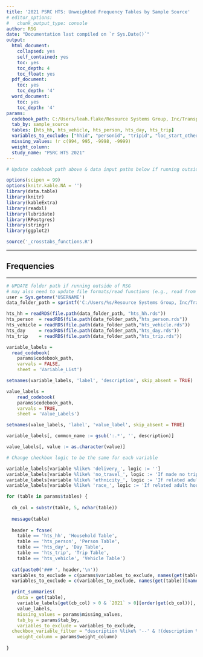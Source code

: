 ```yaml
---
title: '2021 PSRC HTS: Unweighted Frequency Tables by Sample Source'
# editor_options:
#   chunk_output_type: console
author: RSG
date: "Documentation last compiled on `r Sys.Date()`"
output:
  html_document:
    collapsed: yes
    self_contained: yes
    toc: yes
    toc_depth: 4
    toc_float: yes
  pdf_document:
    toc: yes
    toc_depth: '4'
  word_document:
    toc: yes
    toc_depth: '4'
params:
  codebook_path: C:/Users/leah.flake/Resource Systems Group, Inc/Transportation MR - 21016_PSRC_HTS/Internal/4.Deliverables/5_Dataset/Combined_Codebook_2021_Internal.xlsx
  tab_by: sample_source
  tables: [hts_hh, hts_vehicle, hts_person, hts_day, hts_trip]
  variables_to_exclude: ["hhid", "personid", "tripid", "loc_start_other", "loc_end_other", "arrival_time_hhmm", "depart_time_hhmm", "arrival_time_mam", "depart_time_mam", "final_home_puma10", "survey_year", "hhmember1", "hhmember2", "hhmember3", "hhmember4", "hhmember5", "hhmember6", "hhmember7", "hhmember8", "hhmember9", "hhmember10", "hhmember11", "hhmember12"]
  missing_values: !r c(994, 995, -9998, -9999)
  weight_column: 
  study_name: "PSRC HTS 2021"
---
```


```r

# Update codebook path above & data input paths below if running outside of RSG!

options(scipen = 99)
options(knitr.kable.NA = '')
library(data.table)
library(knitr)
library(kableExtra)
library(readxl)
library(lubridate)
library(RPostgres)
library(stringr)
library(ggplot2)

source('_crosstabs_functions.R')

```


***

## Frequencies

***

```r

# UPDATE folder path if running outside of RSG
# may also need to update file formats/read functions (e.g., read from a database)
user = Sys.getenv('USERNAME')
data_folder_path = sprintf('C:/Users/%s/Resource Systems Group, Inc/Transportation MR - 21016_PSRC_HTS/Internal/3.DataAnalysis/1.Data/SurveyData/Unweighted_Deliverable/Draft_Tables', user)

hts_hh = readRDS(file.path(data_folder_path, "hts_hh.rds"))
hts_person  = readRDS(file.path(data_folder_path,"hts_person.rds"))
hts_vehicle = readRDS(file.path(data_folder_path,"hts_vehicle.rds"))
hts_day     = readRDS(file.path(data_folder_path,"hts_day.rds"))
hts_trip    = readRDS(file.path(data_folder_path,"hts_trip.rds"))
```

```r

variable_labels = 
  read_codebook(
    params$codebook_path,
    varvals = FALSE,
    sheet = 'Variable_List')

setnames(variable_labels, 'label', 'description', skip_absent = TRUE)

value_labels = 
    read_codebook(
    params$codebook_path,
    varvals = TRUE, 
    sheet = 'Value_Labels')

setnames(value_labels, 'label', 'value_label', skip_absent = TRUE)

variable_labels[, common_name := gsub(':.*', '', description)]

value_labels[, value := as.character(value)]

# Change checkbox logic to be the same for each variable

variable_labels[variable %like% 'delivery_', logic := '']
variable_labels[variable %like% 'no_travel_', logic := 'If made no trips on travel day']
variable_labels[variable %like% 'ethnicity_', logic := 'If related adult household member']
variable_labels[variable %like% 'race_', logic := 'If related adult household member']


```

```r


for (table in params$tables) {
  
  cb_col = substr(table, 5, nchar(table))
  
  message(table)
  
  header = fcase(
    table == 'hts_hh', 'Household Table',
    table == 'hts_person', 'Person Table',
    table == 'hts_day', 'Day Table',
    table == 'hts_trip', 'Trip Table',
    table == 'hts_vehicle', 'Vehicle Table')
  
  cat(paste0('### ', header,'\n'))
  variables_to_exclude = c(params$variables_to_exclude, names(get(table))[names(get(table)) %like% 'lat'])
  variables_to_exclude = c(variables_to_exclude, names(get(table))[names(get(table)) %like% 'lng'])

  print_summaries(
    data = get(table),
    variable_labels[get(cb_col) > 0 & `2021` > 0][order(get(cb_col))],
    value_labels,
    missing_values = params$missing_values,
    tab_by = params$tab_by,
    variables_to_exclude = variables_to_exclude,
  checkbox_variable_filter = "description %like% '--' & !(description %like% ': Specify') & !(description %like% 'How important')",
    weight_column = params$weight_column)
  
}
      
```

